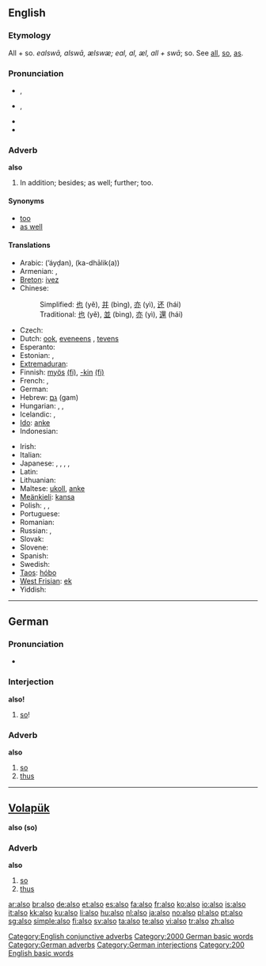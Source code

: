 {{also|alsó}}
==English==

{{rank|just|while|again|145|also|away|against|though}}

===Etymology===
All + so. {{etyl|ang}} ''ealswā, alswā, ælswæ; eal, al, æl, all + swā''; so. See [[all]], [[so]], [[as]].

===Pronunciation===
* {{a|UK}} {{IPA|/ˈɔːl.səʊ/}}, {{SAMPA|/"O:l.s@U/}}
* {{a|US}} {{IPA|/ˈɔl.soʊ/}}, {{SAMPA|/"Ol.soU/}}
* {{audio|en-us-also.ogg|Audio (US)}}
* {{hyphenation|al|so}}

===Adverb===
'''also'''

# In addition; besides; as well; further; too.

====Synonyms====
* [[too]]
* [[as well]]

====Translations====
{{trans-top|in addition; besides; as well; further; too}}
* Arabic: {{Arab|[[أيضاً]]}} (ʼáyḍan), {{Arab|[[كذلك]]}} (ka-dhālik(a))
* Armenian: {{t-|hy|նաև|tr=naev|sc=Armn|xs=Armenian}}, {{t-|hy|նույնպես|tr=nuynpes|sc=Armn|xs=Armenian}}
* [[Breton]]: [[ivez]]
* Chinese:
*: Simplified: [[也]] (yě), [[并]] (bìng), [[亦]] (yì), [[还]] (hái)
*: Traditional: [[也]] (yě), [[並]] (bìng), [[亦]] (yì), [[還]] (hái)
* Czech: {{t+|cs|také}}
* Dutch: [[ook]], [[eveneens]] {{i|formal}}, [[tevens]] {{i|formal}}
* Esperanto: {{t-|eo|ankaŭ|xs=Esperanto}}
* Estonian: {{t|et|samuti}}, {{t|et|ühtlasi}}
* [[Extremaduran]]: {{tø|ext|tamién}}
* Finnish: [[myös]] [[:fi:myös|(fi)]], [[-kin#Finnish|-kin]] [[:fi:-kin|(fi)]]
* French: {{t+|fr|aussi}}, {{t+|fr|également}}
* German: {{t+|de|auch}}
* Hebrew: [[גם]] (gam)
* Hungarian: {{t+|hu|szintén}}, {{t+|hu|is}}, {{t+|hu|ugyancsak}}
* Icelandic: {{t+|is|líka}}, {{t+|is|einnig}}
* [[Ido]]: [[anke]]
* Indonesian: {{t+|id|juga|xs=Indonesian}}
{{trans-mid}}
* Irish: {{t|ga|freisin|xs=Irish}}
* Italian: {{t+|it|anche}}
* Japanese: {{t+|ja|も|tr=mo|sc=Jpan}}, {{t-|ja|また|tr=mata|sc=Jpan}}, {{t-|ja|さらに|tr=sara-ni|sc=Jpan}}, , {{t-|ja|にも|tr=nimo|sc=Jpan}}
* Latin: {{t+|la|quoque}}
* Lithuanian: {{t|lt|taip pat|xs=Lithuanian}}
* Maltese: [[ukoll]], [[anke]]
* [[Meänkieli]]: [[kansa]]
* Polish: {{t+|pl|też}}, {{t+|pl|również}}, {{t+|pl|także}}
* Portuguese: {{t+|pt|também}}
* Romanian: {{t-|ro|şi}}
* Russian: {{t+|ru|тоже|tr=tóže|sc=Cyrl}}, {{t+|ru|также|tr=tákže|sc=Cyrl}}
* Slovak: {{t-|sk|aj}}
* Slovene: {{t+|sl|tudi}}
* Spanish: {{t+|es|también}}
* Swedish: {{t+|sv|också}}
* [[Taos]]: [[hóbo]]
* [[West Frisian]]: [[ek]]
* Yiddish: {{t-|yi|אויך|sc=Hebr|xs=Yiddish}}
{{trans-bottom}}

[[Category:English conjunctive adverbs]]

----

==German==

===Pronunciation===
* {{audio|De-also.ogg|Audio}}

===Interjection===
'''also!'''

# [[so]]!

===Adverb===
'''also'''

# [[so]]
# [[thus]]

[[Category:2000 German basic words]]
[[Category:German adverbs]]
[[Category:German interjections]]

----

==[[Volapük]]==
'''also (so) '''

===Adverb===
'''also'''

# [[so]]
# [[thus]]

[[Category:200 English basic words]]

[[ar:also]]
[[br:also]]
[[de:also]]
[[et:also]]
[[es:also]]
[[fa:also]]
[[fr:also]]
[[ko:also]]
[[io:also]]
[[is:also]]
[[it:also]]
[[kk:also]]
[[ku:also]]
[[li:also]]
[[hu:also]]
[[nl:also]]
[[ja:also]]
[[no:also]]
[[pl:also]]
[[pt:also]]
[[sg:also]]
[[simple:also]]
[[fi:also]]
[[sv:also]]
[[ta:also]]
[[te:also]]
[[vi:also]]
[[tr:also]]
[[zh:also]]